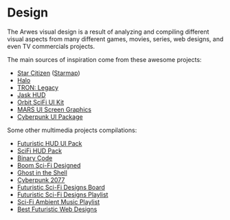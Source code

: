 
# Design

The Arwes visual design is a result of analyzing and compiling different visual
aspects from many different games, movies, series, web designs, and even TV commercials
projects.

The main sources of inspiration come from these awesome projects:

- [Star Citizen](http://robertsspaceindustries.com) ([Starmap](https://robertsspaceindustries.com/starmap))
- [Halo](https://www.halowaypoint.com/en-us/games)
- [TRON: Legacy](http://www.imdb.com/title/tt1104001)
- [Jask HUD](https://www.harlanelam.com/#/jask/)
- [Orbit SciFi UI Kit](https://creativemarket.com/dannehr/163951-Orbit-SciFi-UI-Kit)
- [MARS UI Screen Graphics](https://www.behance.net/gallery/47272469/MARS-UI-Screen-Graphics)
- [Cyberpunk UI Package](https://kvsr.itch.io/cyberpunk-ui-package)

Some other multimedia projects compilations:

- [Futuristic HUD UI Pack](https://videohive.net/item/hud-ui-pack-700/19326628)
- [SciFi HUD Pack](https://videohive.net/item/hud/14206389)
- [Binary Code](https://www.youtube.com/watch?v=Y8w-2lzM-C4)
- [Boom Sci-Fi Designed](https://soundcloud.com/boom-library/sci-fi-designed)
- [Ghost in the Shell](http://www.imdb.com/title/tt1219827/)
- [Cyberpunk 2077](https://www.cyberpunk.net)
- [Futuristic Sci-Fi Designs Board](https://co.pinterest.com/romelperez07/futuristic-sci-fi-design)
- [Futuristic Sci-Fi Designs Playlist](https://www.youtube.com/playlist?list=PLAIjpj9Un1BDevmUZSDrLIYxF3Cl5LspY)
- [Sci-Fi Ambient Music Playlist](https://www.youtube.com/playlist?list=PLmGEbmwqAA4IYqCuH3bHzTVVtdpG6N4IJ)
- [Best Futuristic Web Designs](https://www.webdesign-inspiration.com/web-designs/style/futuristic)

